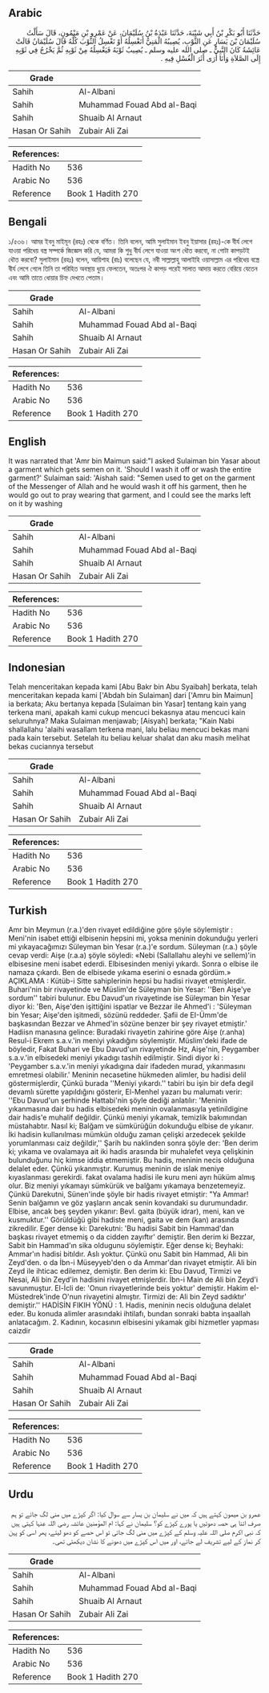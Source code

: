 ## Arabic


<div dir="rtl" lang="ar" style={{fontSize:'larger',backgroundColor:'#f8f9fa',padding:20}}>
حَدَّثَنَا أَبُو بَكْرِ بْنُ أَبِي شَيْبَةَ، حَدَّثَنَا عَبْدَةُ بْنُ سُلَيْمَانَ، عَنْ عَمْرِو بْنِ مَيْمُونٍ، قَالَ سَأَلْتُ سُلَيْمَانَ بْنَ يَسَارٍ عَنِ الثَّوْبِ، يُصِيبُهُ الْمَنِيُّ أَنَغْسِلُهُ أَوْ نَغْسِلُ الثَّوْبَ كُلَّهُ قَالَ سُلَيْمَانُ قَالَتْ عَائِشَةُ كَانَ النَّبِيُّ ـ صلى الله عليه وسلم ـ يُصِيبُ ثَوْبَهُ فَيَغْسِلُهُ مِنْ ثَوْبِهِ ثُمَّ يَخْرُجُ فِي ثَوْبِهِ إِلَى الصَّلاَةِ وَأَنَا أَرَى أَثَرَ الْغُسْلِ فِيهِ ‏.‏
</div>
<div style={{backgroundColor:'#f8f9fa',padding:20, marginBottom: 10}}><table> <thead> <tr> <th>Grade</th> <th></th> </tr> </thead> <tbody> <tr><td>Sahih</td><td>Al-Albani</td></tr><tr><td>Sahih</td><td>Muhammad Fouad Abd al-Baqi</td></tr><tr><td>Sahih</td><td>Shuaib Al Arnaut</td></tr><tr><td>Hasan Or Sahih</td><td>Zubair Ali Zai</td></tr></tbody></table><table> <thead> <tr> <th>References:</th> <th></th> </tr> </thead> <tbody><tr><td>Hadith No</td><td>536</td></tr><tr><td>Arabic No</td><td>536</td></tr><tr><td>Reference</td><td>Book 1 Hadith 270</td></tr></tbody></table></div>

## Bengali


<div dir="ltr" lang="bn" style={{fontSize:'larger',backgroundColor:'#f8f9fa',padding:20}}>
১/৫৩৬। আমর ইবনু মাইমূন (রহঃ) থেকে বর্ণিত। তিনি বলেন, আমি সুলাইমান ইবনু ইয়াসার (রহঃ)-কে বীর্য লেগে যাওয়া পরিধেয় বস্ত্র সম্পর্কে জিজ্ঞেস করি যে, আমরা কি শুধু বীর্য লেগে যাওয়া অংশ ধৌত করবো, না গোটা কাপড়টই ধৌত করবো? সুলাইমান (রহঃ) বলেন, আয়িশাহ (রাঃ) বলেছেন যে, নবী সাল্লাল্লাহু আলাইহি ওয়াসাল্লাম এর পরিধেয় বস্ত্রে বীর্য লেগে গেলে তিনি তা পরিহিত অবস্থায় ধুয়ে ফেলতেন, অতঃপর ঐ কাপড় পরেই সালাত আদায় করতে বেরিয়ে যেতেন এবং আমি তাতে ধোয়ার চিহ্ন দেখতে পেতাম।
</div>
<div style={{backgroundColor:'#f8f9fa',padding:20, marginBottom: 10}}><table> <thead> <tr> <th>Grade</th> <th></th> </tr> </thead> <tbody> <tr><td>Sahih</td><td>Al-Albani</td></tr><tr><td>Sahih</td><td>Muhammad Fouad Abd al-Baqi</td></tr><tr><td>Sahih</td><td>Shuaib Al Arnaut</td></tr><tr><td>Hasan Or Sahih</td><td>Zubair Ali Zai</td></tr></tbody></table><table> <thead> <tr> <th>References:</th> <th></th> </tr> </thead> <tbody><tr><td>Hadith No</td><td>536</td></tr><tr><td>Arabic No</td><td>536</td></tr><tr><td>Reference</td><td>Book 1 Hadith 270</td></tr></tbody></table></div>

## English


<div dir="ltr" lang="en" style={{fontSize:'larger',backgroundColor:'#f8f9fa',padding:20}}>
It was narrated that 'Amr bin Maimun said:"I asked Sulaiman bin Yasar about a garment which gets semen on it. 'Should I wash it off or wash the entire garment?' Sulaiman said: 'Aishah said: "Semen used to get on the garment of the Messenger of Allah and he would wash it off his garment, then he would go out to pray wearing that garment, and I could see the marks left on it by washing
</div>
<div style={{backgroundColor:'#f8f9fa',padding:20, marginBottom: 10}}><table> <thead> <tr> <th>Grade</th> <th></th> </tr> </thead> <tbody> <tr><td>Sahih</td><td>Al-Albani</td></tr><tr><td>Sahih</td><td>Muhammad Fouad Abd al-Baqi</td></tr><tr><td>Sahih</td><td>Shuaib Al Arnaut</td></tr><tr><td>Hasan Or Sahih</td><td>Zubair Ali Zai</td></tr></tbody></table><table> <thead> <tr> <th>References:</th> <th></th> </tr> </thead> <tbody><tr><td>Hadith No</td><td>536</td></tr><tr><td>Arabic No</td><td>536</td></tr><tr><td>Reference</td><td>Book 1 Hadith 270</td></tr></tbody></table></div>

## Indonesian


<div dir="ltr" lang="id" style={{fontSize:'larger',backgroundColor:'#f8f9fa',padding:20}}>
Telah menceritakan kepada kami [Abu Bakr bin Abu Syaibah] berkata, telah menceritakan kepada kami ['Abdah bin Sulaiman] dari ['Amru bin Maimun] ia berkata; Aku bertanya kepada [Sulaiman bin Yasar] tentang kain yang terkena mani, apakah kami cukup mencuci bekasnya atau mencuci kain seluruhnya? Maka Sulaiman menjawab; [Aisyah] berkata; "Kain Nabi shallallahu 'alaihi wasallam terkena mani, lalu beliau mencuci bekas mani pada kain tersebut. Setelah itu beliau keluar shalat dan aku masih melihat bekas cuciannya tersebut
</div>
<div style={{backgroundColor:'#f8f9fa',padding:20, marginBottom: 10}}><table> <thead> <tr> <th>Grade</th> <th></th> </tr> </thead> <tbody> <tr><td>Sahih</td><td>Al-Albani</td></tr><tr><td>Sahih</td><td>Muhammad Fouad Abd al-Baqi</td></tr><tr><td>Sahih</td><td>Shuaib Al Arnaut</td></tr><tr><td>Hasan Or Sahih</td><td>Zubair Ali Zai</td></tr></tbody></table><table> <thead> <tr> <th>References:</th> <th></th> </tr> </thead> <tbody><tr><td>Hadith No</td><td>536</td></tr><tr><td>Arabic No</td><td>536</td></tr><tr><td>Reference</td><td>Book 1 Hadith 270</td></tr></tbody></table></div>

## Turkish


<div dir="ltr" lang="tr" style={{fontSize:'larger',backgroundColor:'#f8f9fa',padding:20}}>
Amr bin Meymun (r.a.)'den rivayet edildiğine göre şöyle söylemiştir : Meni'nin isabet ettiği elbisenin hepsini mi, yoksa meninin dokunduğu yerleri mi yıkayacağımızı Süleyman bin Yesar (r.a.)'e sordum. Süleyman (r.a.) şöyle cevap verdi: Aişe (r.a.a) şöyle söyledi: «Nebi (Sallallahu aleyhi ve sellem)'in elbisesine meni isabet ederdi. Elbisesinden meniyi yıkardı. Sonra o elbise ile namaza çıkardı. Ben de elbisede yıkama eserini o esnada gördüm.» AÇIKLAMA : Kütüb-i Sitte sahiplerinin hepsi bu hadisi rivayet etmişlerdir. Buhari'nin bir rivayetinde ve Müslim'de Süleyman bin Yesar: ''Ben Aişe'ye sordum'' tabiri bulunur. Ebu Davud'un rivayetinde ise Süleyman bin Yesar diyor ki: 'Ben, Aişe'den işittiğini ispatlar ve Bezzar ile Ahmed'i : 'Süleyman bin Yesar; Aişe'den işitmedi, sözünü reddeder. Şafii de EI-Ümm'de başkasından Bezzar ve Ahmed'in sözüne benzer bir şey rivayet etmiştir.' Hadiisn manasına gelince: Buradaki rivayetin zahirine göre Aişe (r.anha) Resul-i Ekrem s.a.v.'in meniyi yıkadığını söylemiştir. Müslim'deki ifade de böyledir, Fakat Buhari ve Ebu Davud'un rivayetinde Hz, Aişe'nin, Peygamber s.a.v.'in elbisedeki meniyi yıkadıgı tashih edilmiştir. Sindi diyor ki : 'Peygamber s.a.v.'in meniyi yıkadıgına dair ifadeden murad, yıkanmasını emretmesi olabilir.' Meninin necasetine hükmeden alimler, bu hadisi delil göstermişlerdir, Çünkü burada ''Meniyi yıkardı.'' tabiri bu işin bir defa degil devamlı sürette yapıldığını gösterir, El-Menhel yazarı bu malumatı verir: ''Ebu Davud'un şerhinde Hattabi'nin şöyle dediği anlatılır: 'Meninin yıkanmasına dair bu hadis elbisedeki meninin ovalanmasıyla yetinildigine dair hadis'e muhalif değildir. Çünkü meniyi yıkamak, temizlik bakımından müstahabtır. Nasıl ki; Balğam ve sümkürüğün dokunduğu elbise de yıkanır. İki hadisin kullanılması mümkün olduğu zaman çelişki arzedecek şekilde yorumlanması caiz değildir,'' Şarih bu naklinden sonra şöyle der: 'Ben derim ki; yıkama ve ovalamaya ait iki hadis arasında bir muhalefet veya çelişkinin bulunduğunu hiç kimse iddia etmemiştir. Bu hadis, meninin necis olduğuna delalet eder. Çünkü yıkanmıştır. Kurumuş meninin de ıslak meniye kıyaslanması gerekirdi. fakat ovalama hadisi ile kuru meni ayrı hüküm almış olur. Biz meniyi yıkamayı sümkürük ve balğamı yıkamaya benzetemeyiz. Çünkü Darekutni, Sünen'inde şöyle bir hadis rivayet etmiştir: "Ya Ammar! Senin balğamın ve göz yaşların ancak senin kovandaki su durumundadır. Elbise, ancak beş şeyden yıkanır: Bevl. gaita (büyük idrar), meni, kan ve kusmuktur.'' Görüldüğü gibi hadiste meni, gaita ve dem (kan) arasında zikredilir. Eger dense ki: Darekutni: 'Bu hadisi Sabit bin Hammad'dan başkası rivayet etmemiş o da cidden zayıftır' demiştir. Ben derim ki Bezzar, Sabit bin Hammad'ın sika oldugunu söylemiştir. Eğer dense ki; Beyhaki: Ammar'ın hadisi bitıldır. Aslı yoktur. Çünkü onu Sabit bin Hammad, Ali bin Zeyd'den. o da İbn-i Müseyyeb'den o da Ammar'dan rivayet etmiştir. Ali bin Zeyd ile ihticac edilemez, demiştir. Ben derim ki: Ebu Davud, Tirmizi ve Nesai, Ali bin Zeyd'in hadisini rivayet etmişlerdir. İbn-i Main de Ali bin Zeyd'i savunmuştur. El-İcli de: 'Onun rivayetlerinde beis yoktur' demiştir. Hakim eI-Müstedrek'inde O'nun rivayetini almıştır. Tirmizi de: Ali bin Zeyd sadıktır' demiştir.'' HADİSİN FIKIH YÖNÜ : 1. Hadis, meninin necis olduğuna delalet eder. Bu konuda alimler arasındaki ihtilafı, bundan sonraki babta inşaaIlah anlatacağım. 2. Kadının, kocasının elbisesini yıkamak gibi hizmetler yapması caizdir
</div>
<div style={{backgroundColor:'#f8f9fa',padding:20, marginBottom: 10}}><table> <thead> <tr> <th>Grade</th> <th></th> </tr> </thead> <tbody> <tr><td>Sahih</td><td>Al-Albani</td></tr><tr><td>Sahih</td><td>Muhammad Fouad Abd al-Baqi</td></tr><tr><td>Sahih</td><td>Shuaib Al Arnaut</td></tr><tr><td>Hasan Or Sahih</td><td>Zubair Ali Zai</td></tr></tbody></table><table> <thead> <tr> <th>References:</th> <th></th> </tr> </thead> <tbody><tr><td>Hadith No</td><td>536</td></tr><tr><td>Arabic No</td><td>536</td></tr><tr><td>Reference</td><td>Book 1 Hadith 270</td></tr></tbody></table></div>

## Urdu


<div dir="rtl" lang="ur" style={{fontSize:'larger',backgroundColor:'#f8f9fa',padding:20}}>
عمرو بن میمون کہتے ہیں کہ میں نے سلیمان بن یسار سے سوال کیا: اگر کپڑے میں منی لگ جائے تو ہم صرف اتنا ہی حصہ دھوئیں یا پورے کپڑے کو؟ سلیمان نے کہا: ام المؤمنین عائشہ رضی اللہ عنہا کہتی ہیں کہ نبی اکرم صلی اللہ علیہ وسلم کے کپڑے میں منی لگ جاتی تو اس حصے کو دھو لیتے، پھر اسی کو پہن کر نماز کے لیے تشریف لے جاتے، اور میں اس کپڑے میں دھونے کا نشان دیکھتی تھی۔
</div>
<div style={{backgroundColor:'#f8f9fa',padding:20, marginBottom: 10}}><table> <thead> <tr> <th>Grade</th> <th></th> </tr> </thead> <tbody> <tr><td>Sahih</td><td>Al-Albani</td></tr><tr><td>Sahih</td><td>Muhammad Fouad Abd al-Baqi</td></tr><tr><td>Sahih</td><td>Shuaib Al Arnaut</td></tr><tr><td>Hasan Or Sahih</td><td>Zubair Ali Zai</td></tr></tbody></table><table> <thead> <tr> <th>References:</th> <th></th> </tr> </thead> <tbody><tr><td>Hadith No</td><td>536</td></tr><tr><td>Arabic No</td><td>536</td></tr><tr><td>Reference</td><td>Book 1 Hadith 270</td></tr></tbody></table></div>
